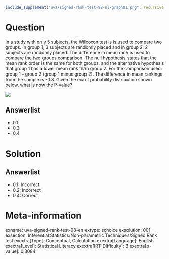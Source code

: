 ```r
include_supplement("uva-signed-rank-test-98-nl-graph01.png", recursive = TRUE)
```

Question
========

In a study with only 5 subjects, the Wilcoxon test is is used to compare two groups. In group 1, 3 subjects are randomly placed and in group 2, 2 subjects are randomly placed. The difference in mean rank is used to compare the two groups comparison. The null hypothesis states that the mean rank order is the same for both groups, and the alternative hypothesis that group 1 has a lower mean rank than group 2. For the comparison used: group 1 - group 2 (group 1 minus group 2). The difference in mean rankings from the sample is -0.8. Given the exact probability distribution shown below, what is now the P-value?

![](uva-signed-rank-test-98-nl-graph01.png)

Answerlist
----------

* 0.1
* 0.2
* 0.4

Solution
========

Answerlist
----------

* 0.1: Incorrect
* 0.2: Incorrect
* 0.4: Correct

Meta-information
================
exname: uva-signed-rank-test-98-en
extype: schoice
exsolution: 001
exsection: Inferential Statistics/Non-parametric Techniques/Signed Rank test
exextra[Type]: Conceptual, Calculation
exextra[Language]: English
exextra[Level]: Statistical Literacy
exextra[IRT-Difficulty]: 3
exextra[p-value]: 0.3084
